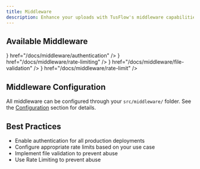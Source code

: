 ```yaml
---
title: Middleware
description: Enhance your uploads with TusFlow's middleware capabilities
---
```



## Available Middleware

<Cards>
  <Card
    title="Authentication"
    description="Secure your uploads with JWT tokens and API keys"
    icon={<Shield className="w-6 h-6" />}
    href="/docs/middleware/authentication"
  />
  <Card
    title="Rate Limiting"
    description="Protect your API from abuse with intelligent rate limiting"
    icon={<Gauge className="w-6 h-6" />}
    href="/docs/middleware/rate-limiting"
  />
  <Card
    title="File Validation"
    description="Validate files before processing with comprehensive checks"
    icon={<FileCheck className="w-6 h-6" />}
    href="/docs/middleware/file-validation"
  />
  <Card
    title="Rate Limit"
    description="Control request rates and prevent API abuse"
    icon={<Gauge className="w-6 h-6" />}
    href="/docs/middleware/rate-limit"
  />
</Cards>

## Middleware Configuration

All middleware can be configured through your  `src/middleware/` folder. See the [Configuration](/docs/configuration) section for details.

## Best Practices

- Enable authentication for all production deployments
- Configure appropriate rate limits based on your use case
- Implement file validation to prevent abuse
- Use Rate Limiting to prevent abuse

